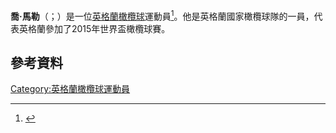 '''喬·馬勒'''（{{lang-en|Joe Marler}}；{{bd|1990年|7月7日}}）是一位[[英格蘭|英格蘭]][[橄欖球|橄欖球]]運動員<ref>{{Cite news|title = Marler in for Robshaw as Quins captain|url = http://www.bbc.co.uk/sport/0/rugby-union/28649121|newspaper = BBC|access-date = 2015-05-22|archive-date = 2015-08-22|archive-url = https://web.archive.org/web/20150822160151/http://www.bbc.co.uk/sport/0/rugby-union/28649121|dead-url = no}}</ref>。他是英格蘭國家橄欖球隊的一員，代表英格蘭參加了2015年世界盃橄欖球賽。
==參考資料==
{{Reflist}}
[[Category:英格蘭橄欖球運動員|Category:英格蘭橄欖球運動員]]